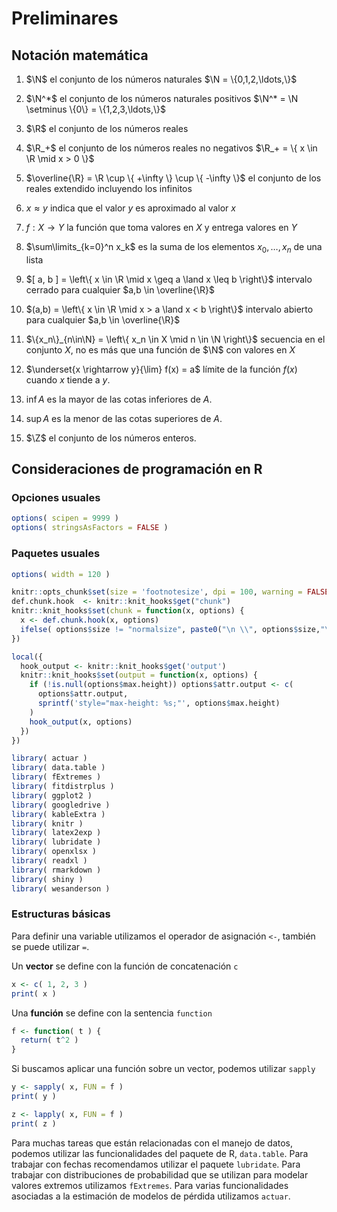 <!------------------------------------------------------------------------------------------------->
# Preliminares
  
<!------------------------------------------------------------------------------------------------->
## Notación matemática

1. $\N$ el conjunto de los números naturales $\N = \{0,1,2,\ldots,\}$

2. $\N^*$ el conjunto de los números naturales positivos $\N^* = \N \setminus \{0\} = \{1,2,3,\ldots,\}$

3. $\R$ el conjunto de los números reales

4. $\R_+$ el conjunto de los números reales no negativos $\R_+ = \{ x \in \R \mid x > 0 \}$

5. $\overline{\R} = \R \cup \{ +\infty \} \cup \{ -\infty \}$ el conjunto de los 
reales extendido incluyendo los infinitos

6. $x \approx y$ indica que el valor $y$ es aproximado al valor $x$

7. $f: X \longrightarrow Y$ la función que toma valores en $X$ y entrega valores en $Y$

8. $\sum\limits_{k=0}^n x_k$ es la suma de los elementos $x_0,\ldots,x_n$ de una lista

9. $[ a, b ] = \left\{ x \in \R \mid x \geq a \land x \leq b \right\}$ intervalo cerrado para
cualquier $a,b \in \overline{\R}$

10. $(a,b) = \left\{ x \in \R \mid x > a \land x < b \right\}$ intervalo abierto para 
cualquier $a,b \in \overline{\R}$

11. $\{x_n\}_{n\in\N} = \left\{ x_n \in X \mid n \in \N \right\}$ secuencia en 
el conjunto $X$, no es más que una función de $\N$ con valores en $X$

12. $\underset{x \rightarrow y}{\lim} f(x) = a$ límite de la función $f(x)$ cuando $x$ tiende a $y$.

13. $\inf A$ es la mayor de las cotas inferiores de $A$.

14. $\sup A$ es la menor de las cotas superiores de $A$.

15. $\Z$ el conjunto de los números enteros.

<!------------------------------------------------------------------------------------------------->
## Consideraciones de programación en R

### Opciones usuales {-}

```r
options( scipen = 9999 )
options( stringsAsFactors = FALSE )
```

<!------------------------------------------------------------------------------------------------->
### Paquetes usuales {-}

```r
options( width = 120 )

knitr::opts_chunk$set(size = 'footnotesize', dpi = 100, warning = FALSE, echo = TRUE, class.source = "numberLines lineAnchors")
def.chunk.hook  <- knitr::knit_hooks$get("chunk")
knitr::knit_hooks$set(chunk = function(x, options) {
  x <- def.chunk.hook(x, options)
  ifelse( options$size != "normalsize", paste0("\n \\", options$size,"\n\n", x, "\n\n \\normalsize"), x)
})

local({
  hook_output <- knitr::knit_hooks$get('output')
  knitr::knit_hooks$set(output = function(x, options) {
    if (!is.null(options$max.height)) options$attr.output <- c(
      options$attr.output,
      sprintf('style="max-height: %s;"', options$max.height)
    )
    hook_output(x, options)
  })
})
```

```r
library( actuar )
library( data.table )
library( fExtremes )
library( fitdistrplus )
library( ggplot2 )
library( googledrive )
library( kableExtra )
library( knitr )
library( latex2exp )
library( lubridate )
library( openxlsx )
library( readxl )
library( rmarkdown )
library( shiny )
library( wesanderson )
```

<!------------------------------------------------------------------------------------------------->
### Estructuras básicas {-}

Para definir una variable utilizamos el operador de asignación `<-`, también se puede utilizar `=`.

Un **vector** se define con la función de concatenación `c`
```r
x <- c( 1, 2, 3 )
print( x )
```

Una **función** se define con la sentencia `function`
```r
f <- function( t ) {
  return( t^2 )
}
```

Si buscamos aplicar una función sobre un vector, podemos utilizar `sapply`
```r
y <- sapply( x, FUN = f )
print( y )
```

```r
z <- lapply( x, FUN = f )
print( z )
```

Para muchas tareas que están relacionadas con el manejo de datos, podemos utilizar las 
funcionalidades del paquete de R, `data.table`. Para trabajar con fechas recomendamos utilizar
el paquete `lubridate`. Para trabajar con distribuciones de probabilidad que se utilizan para 
modelar valores extremos utilizamos `fExtremes`. Para varias funcionalidades asociadas a la 
estimación de modelos de pérdida utilizamos `actuar`.

